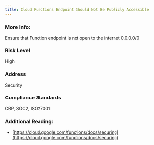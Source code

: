 ```yaml
---
title: Cloud Functions Endpoint Should Not Be Publicly Accessible
---
```


### More Info:

Ensure that Function endpoint is not open to the internet 0.0.0.0/0

### Risk Level

High

### Address

Security

### Compliance Standards

CBP, SOC2, ISO27001

### Additional Reading:

- [https://cloud.google.com/functions/docs/securing](https://cloud.google.com/functions/docs/securing)
